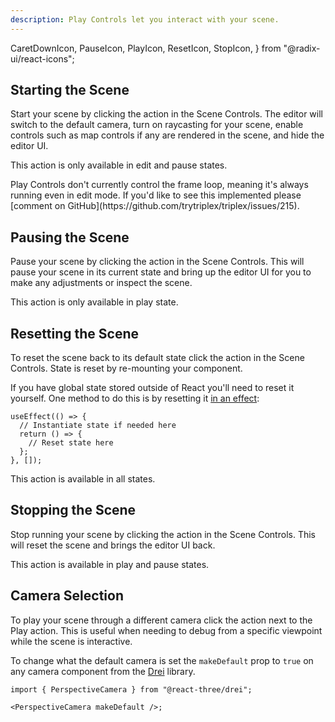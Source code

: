 ```yaml
---
description: Play Controls let you interact with your scene.
---
```


  CaretDownIcon,
  PauseIcon,
  PlayIcon,
  ResetIcon,
  StopIcon,
} from "@radix-ui/react-icons";

## Starting the Scene

Start your scene by clicking the <ActionLink icon={PlayIcon} href="/docs" name="Play" /> action in the Scene Controls. The editor will switch to the default camera, turn on raycasting for your scene, enable controls such as map controls if any are rendered in the scene, and hide the editor UI.

This action is only available in edit and pause states.

<KnowledgeCallout>
  Play Controls don't currently control the frame loop, meaning it's always
  running even in edit mode. If you'd like to see this implemented please
  [comment on GitHub](https://github.com/trytriplex/triplex/issues/215).
</KnowledgeCallout>

## Pausing the Scene

Pause your scene by clicking the <ActionLink icon={PauseIcon} href="/docs" name="Pause" /> action in the Scene Controls. This will pause your scene in its current state and bring up the editor UI for you to make any adjustments or inspect the scene.

This action is only available in play state.

## Resetting the Scene

To reset the scene back to its default state click the <ActionLink icon={ResetIcon} href="/docs" name="Reset" /> action in the Scene Controls. State is reset by re-mounting your component.

If you have global state stored outside of React you'll need to reset it yourself. One method to do this is by resetting it [in an effect](https://react.dev/reference/react/useEffect):

```tsx
useEffect(() => {
  // Instantiate state if needed here
  return () => {
    // Reset state here
  };
}, []);
```

This action is available in all states.

## Stopping the Scene

Stop running your scene by clicking the <ActionLink icon={StopIcon} href="/docs" name="Stop" /> action in the Scene Controls. This will reset the scene and brings the editor UI back.

This action is available in play and pause states.

## Camera Selection

To play your scene through a different camera click the <ActionLink icon={CaretDownIcon} href="/docs" name="Set Play Camera" /> action next to the Play action. This is useful when needing to debug from a specific viewpoint while the scene is interactive.

To change what the default camera is set the `makeDefault` prop to `true` on any camera component from the [Drei](https://github.com/pmndrs/drei) library.

```tsx /makeDefault/
import { PerspectiveCamera } from "@react-three/drei";

<PerspectiveCamera makeDefault />;
```
